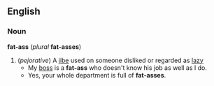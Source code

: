 ==English==
=== Noun ===
'''fat-ass''' (''plural'' '''fat-asses''')
# (''pejorative'') A [[jibe]] used on someone disliked or regarded as [[lazy]]
#* My [[boss]] is a '''fat-ass''' who doesn't know his job as well as I do.
#* Yes, your whole department is full of '''fat-asses'''.